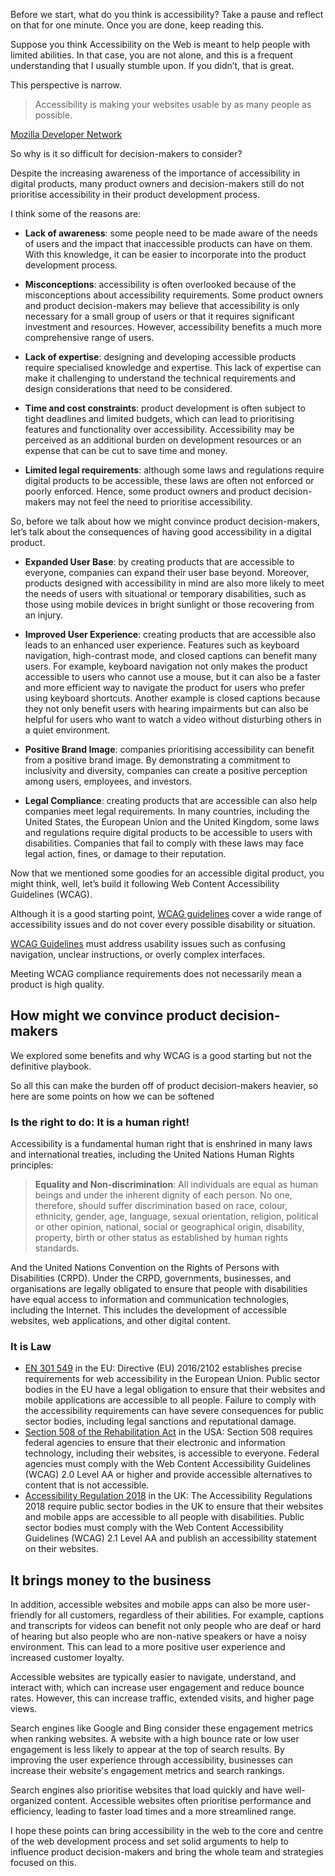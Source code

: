 Before we start, what do you think is accessibility? Take a pause and reflect on that for one minute. Once you are done, keep reading this.

Suppose you think Accessibility on the Web is meant to help people with limited abilities. In that case, you are not alone, and this is a frequent understanding that I usually stumble upon. If you didn’t, that is great.

This perspective is narrow.

> Accessibility is making your websites usable by as many people as possible.

[Mozilla Developer Network](https://developer.mozilla.org/en-US/docs/Web/Accessibility)

So why is it so difficult for decision-makers to consider?

Despite the increasing awareness of the importance of accessibility in digital products, many product owners and decision-makers still do not prioritise accessibility in their product development process.

I think some of the reasons are:

- **Lack of awareness**: some people need to be made aware of the needs of users and the impact that inaccessible products can have on them. With this knowledge, it can be easier to incorporate into the product development process.

- **Misconceptions**: accessibility is often overlooked because of the misconceptions about accessibility requirements. Some product owners and product decision-makers may believe that accessibility is only necessary for a small group of users or that it requires significant investment and resources. However, accessibility benefits a much more comprehensive range of users.

- **Lack of expertise**: designing and developing accessible products require specialised knowledge and expertise. This lack of expertise can make it challenging to understand the technical requirements and design considerations that need to be considered.

- **Time and cost constraints**: product development is often subject to tight deadlines and limited budgets, which can lead to prioritising features and functionality over accessibility. Accessibility may be perceived as an additional burden on development resources or an expense that can be cut to save time and money.

- **Limited legal requirements**: although some laws and regulations require digital products to be accessible, these laws are often not enforced or poorly enforced. Hence, some product owners and product decision-makers may not feel the need to prioritise accessibility.

So, before we talk about how we might convince product decision-makers, let’s talk about the consequences of having good accessibility in a digital product.

- **Expanded User Base**: by creating products that are accessible to everyone, companies can expand their user base beyond. Moreover, products designed with accessibility in mind are also more likely to meet the needs of users with situational or temporary disabilities, such as those using mobile devices in bright sunlight or those recovering from an injury.

- **Improved User Experience**: creating products that are accessible also leads to an enhanced user experience. Features such as keyboard navigation, high-contrast mode, and closed captions can benefit many users. For example, keyboard navigation not only makes the product accessible to users who cannot use a mouse, but it can also be a faster and more efficient way to navigate the product for users who prefer using keyboard shortcuts. Another example is closed captions because they not only benefit users with hearing impairments but can also be helpful for users who want to watch a video without disturbing others in a quiet environment.

- **Positive Brand Image**: companies prioritising accessibility can benefit from a positive brand image. By demonstrating a commitment to inclusivity and diversity, companies can create a positive perception among users, employees, and investors.

- **Legal Compliance**: creating products that are accessible can also help companies meet legal requirements. In many countries, including the United States, the European Union and the United Kingdom, some laws and regulations require digital products to be accessible to users with disabilities. Companies that fail to comply with these laws may face legal action, fines, or damage to their reputation.

Now that we mentioned some goodies for an accessible digital product, you might think, well, let’s build it following Web Content Accessibility Guidelines (WCAG).

Although it is a good starting point, [WCAG guidelines][wcag] cover a wide range of accessibility issues and do not cover every possible disability or situation.

[WCAG Guidelines][wcag] must address usability issues such as confusing navigation, unclear instructions, or overly complex interfaces.

Meeting WCAG compliance requirements does not necessarily mean a product is high quality.

[wcag]: https://developer.mozilla.org/en-US/docs/Web/Accessibility/Understanding_WCAG

## How might we convince product decision-makers

We explored some benefits and why WCAG is a good starting but not the definitive playbook.

So all this can make the burden off of product decision-makers heavier, so here are some points on how we can be softened

### Is the right to do: It is a human right!

Accessibility is a fundamental human right that is enshrined in many laws and international treaties, including the United Nations Human Rights principles:

> **Equality and Non-discrimination**: All individuals are equal as human beings and under the inherent dignity of each person. No one, therefore, should suffer discrimination based on race, colour, ethnicity, gender, age, language, sexual orientation, religion, political or other opinion, national, social or geographical origin, disability, property, birth or other status as established by human rights standards.

And the United Nations Convention on the Rights of Persons with Disabilities (CRPD). Under the CRPD, governments, businesses, and organisations are legally obligated to ensure that people with disabilities have equal access to information and communication technologies, including the Internet. This includes the development of accessible websites, web applications, and other digital content.

### It is Law

- [EN 301 549](https://eur-lex.europa.eu/eli/dir/2016/2102/oj) in the EU: Directive (EU) 2016/2102 establishes precise requirements for web accessibility in the European Union. Public sector bodies in the EU have a legal obligation to ensure that their websites and mobile applications are accessible to all people. Failure to comply with the accessibility requirements can have severe consequences for public sector bodies, including legal sanctions and reputational damage.
- [Section 508 of the Rehabilitation Act](https://www.section508.gov/training/) in the USA: Section 508 requires federal agencies to ensure that their electronic and information technology, including their websites, is accessible to everyone. Federal agencies must comply with the Web Content Accessibility Guidelines (WCAG) 2.0 Level AA or higher and provide accessible alternatives to content that is not accessible.
- [Accessibility Regulation 2018](https://www.legislation.gov.uk/ukpga/2010/15/contents) in the UK: The Accessibility Regulations 2018 require public sector bodies in the UK to ensure that their websites and mobile apps are accessible to all people with disabilities. Public sector bodies must comply with the Web Content Accessibility Guidelines (WCAG) 2.1 Level AA and publish an accessibility statement on their websites.

## It brings money to the business

In addition, accessible websites and mobile apps can also be more user-friendly for all customers, regardless of their abilities. For example, captions and transcripts for videos can benefit not only people who are deaf or hard of hearing but also people who are non-native speakers or have a noisy environment. This can lead to a more positive user experience and increased customer loyalty.

Accessible websites are typically easier to navigate, understand, and interact with, which can increase user engagement and reduce bounce rates. However, this can increase traffic, extended visits, and higher page views.

Search engines like Google and Bing consider these engagement metrics when ranking websites. A website with a high bounce rate or low user engagement is less likely to appear at the top of search results. By improving the user experience through accessibility, businesses can increase their website's engagement metrics and search rankings.

Search engines also prioritise websites that load quickly and have well-organized content. Accessible websites often prioritise performance and efficiency, leading to faster load times and a more streamlined range.

I hope these points can bring accessibility in the web to the core and centre of the web development process and set solid arguments to help to influence product decision-makers and bring the whole team and strategies focused on this.
